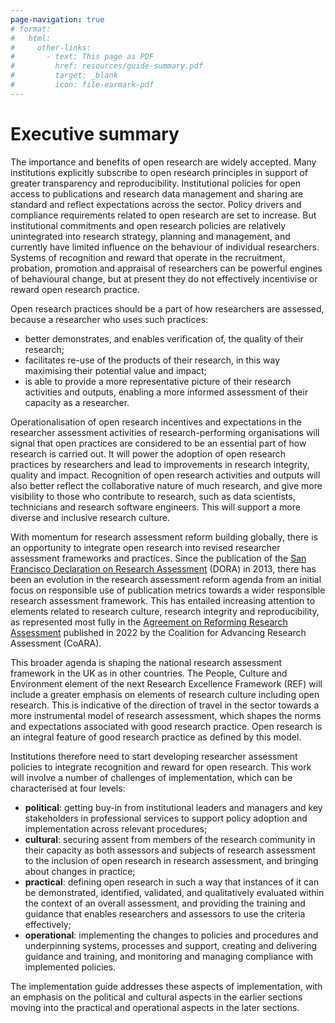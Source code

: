 ```yaml
---
page-navigation: true
# format:
#   html:
#     other-links:
#       - text: This page as PDF
#         href: resources/guide-summary.pdf
#         target: _blank
#         icon: file-earmark-pdf
---
```


# Executive summary

```{=html}
<a href="resources/guide-summary.pdf"
   class="pdf-download" target="_blank"></a>
```

The importance and benefits of open research are widely accepted. Many institutions explicitly subscribe to open research principles in support of greater transparency and reproducibility. Institutional policies for open access to publications and research data management and sharing are standard and reflect expectations across the sector. Policy drivers and compliance requirements related to open research are set to increase. But institutional commitments and open research policies are relatively unintegrated into research strategy, planning and management, and currently have limited influence on the behaviour of individual researchers. Systems of recognition and reward that operate in the recruitment, probation, promotion and appraisal of researchers can be powerful engines of behavioural change, but at present they do not effectively incentivise or reward open research practice. 

Open research practices should be a part of how researchers are assessed, because a researcher who uses such practices:

- better demonstrates, and enables verification of, the quality of their research; 
- facilitates re-use of the products of their research, in this way maximising their potential value and impact; 
- is able to provide a more representative picture of their research activities and outputs, enabling a more informed assessment of their capacity as a researcher. 

Operationalisation of open research incentives and expectations in the researcher assessment activities of research-performing organisations will signal that open practices are considered to be an essential part of how research is carried out. It will power the adoption of open research practices by researchers and lead to improvements in research integrity, quality and impact. Recognition of open research activities and outputs will also better reflect the collaborative nature of much research, and give more visibility to those who contribute to research, such as data scientists, technicians and research software engineers. This will support a more diverse and inclusive research culture. 

With momentum for research assessment reform building globally, there is an opportunity to integrate open research into revised researcher assessment frameworks and practices. Since the publication of the [San Francisco Declaration on Research Assessment](https://sfdora.org/read/) (DORA) in 2013, there has been an evolution in the research assessment reform agenda from an initial focus on responsible use of publication metrics towards a wider responsible research assessment framework. This has entailed increasing attention to elements related to research culture, research integrity and reproducibility, as represented most fully in the [Agreement on Reforming Research Assessment](https://coara.eu/) published in 2022 by the Coalition for Advancing Research Assessment (CoARA). 

This broader agenda is shaping the national research assessment framework in the UK as in other countries. The People, Culture and Environment element of the next Research Excellence Framework (REF) will include a greater emphasis on elements of research culture including open research. This is indicative of the direction of travel in the sector towards a more instrumental model of research assessment, which shapes the norms and expectations associated with good research practice. Open research is an integral feature of good research practice as defined by this model. 

Institutions therefore need to start developing researcher assessment policies to integrate recognition and reward for open research. This work will involve a number of challenges of implementation, which can be characterised at four levels: 

- **political**: getting buy-in from institutional leaders and managers and key stakeholders in professional services to support policy adoption and implementation across relevant procedures;
- **cultural**: securing assent from members of the research community in their capacity as both assessors and subjects of research assessment to the inclusion of open research in research assessment, and bringing about changes in practice; 
- **practical**: defining open research in such a way that instances of it can be demonstrated, identified, validated, and qualitatively evaluated within the context of an overall assessment, and providing the training and guidance that enables researchers and assessors to use the criteria effectively; 
- **operational**: implementing the changes to policies and procedures and underpinning systems, processes and support, creating and delivering guidance and training, and monitoring and managing compliance with implemented policies. 

The implementation guide addresses these aspects of implementation, with an emphasis on the political and cultural aspects in the earlier sections moving into the practical and operational aspects in the later sections. 
